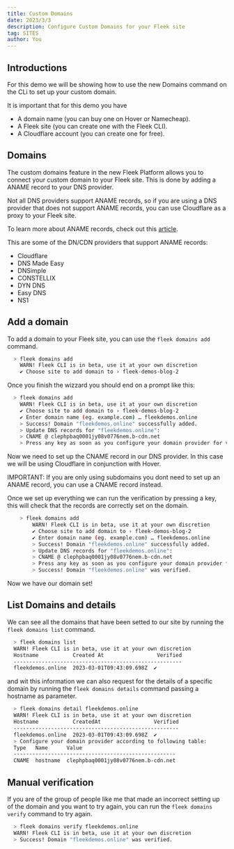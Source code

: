 ```yaml
---
title: Custom Domains
date: 2023/3/3
description: Configure Custom Domains for your Fleek site
tag: SITES
author: You
---
```


## Introductions

For this demo we will be showing how to use the new Domains command on the CLi to set up your custom domain.

It is important that for this demo you have

- A domain name (you can buy one on Hover or Namecheap).
- A Fleek site (you can create one with the Fleek CLI).
- A Cloudflare account (you can create one for free).

## Domains

The custom domains feature in the new Fleek Platform allows you to connect your custom domain to your Fleek site. This is done by adding a ANAME record to your DNS provider. 

Not all DNS providers support ANAME records, so if you are using a DNS provider that does not support ANAME records, you can use Cloudflare as a proxy to your Fleek site.

To learn more about ANAME records, check out this [article](https://www.freecodecamp.org/news/what-is-aname-aname-record-dns-tutorial/).

This are some of the DN/CDN providers that support ANAME records:

- Cloudflare
- DNS Made Easy
- DNSimple
- CONSTELLIX
- DYN DNS
- Easy DNS
- NS1

## Add a domain

To add a domain to your Fleek site, you can use the `fleek domains add` command.

```bash
  > fleek domains add
    WARN! Fleek CLI is in beta, use it at your own discretion
    ✔ Choose site to add domain to › fleek-demos-blog-2
```

Once you finish the wizzard you should end on a prompt like this:

```bash
  > fleek domains add
    WARN! Fleek CLI is in beta, use it at your own discretion
    ✔ Choose site to add domain to › fleek-demos-blog-2
    ✔ Enter domain name (eg. example.com) … fleekdemos.online
    > Success! Domain "fleekdemos.online" successfully added.
    > Update DNS records for "fleekdemos.online":
    > CNAME @ clephpbaq0001jy08v0776nem.b-cdn.net
    > Press any key as soon as you configure your domain provider for verification.
```

Now we need to set up the CNAME record in our DNS provider. In this case we will be using Cloudflare in conjunction with Hover.

IMPORTANT: If you are only using subdomains you dont need to set up an ANAME record, you can use a CNAME record instead.

Once we set up everything we can run the verification by pressing a key, this will check that the records are correctly set on the domain.

```bash
    > fleek domains add
        WARN! Fleek CLI is in beta, use it at your own discretion
        ✔ Choose site to add domain to › fleek-demos-blog-2
        ✔ Enter domain name (eg. example.com) … fleekdemos.online
        > Success! Domain "fleekdemos.online" successfully added.
        > Update DNS records for "fleekdemos.online":
        > CNAME @ clephpbaq0001jy08v0776nem.b-cdn.net
        > Press any key as soon as you configure your domain provider for verification.
        > Success! Domain "fleekdemos.online" was verified.
```

Now we have our domain set!

## List Domains and details

We can see all the domains that have been setted to our site by running the `fleek domains list` command.

```bash
  > fleek domains list
  WARN! Fleek CLI is in beta, use it at your own discretion
  Hostname           Created At                 Verified
  ------------------------------------------------------  
  fleekdemos.online  2023-03-01T09:43:09.698Z  ✔     
```

and wit this information we can also request for the details of a specific domain by running the `fleek domains details` command passing a hostname as parameter.

```bash
  > fleek domains detail fleekdemos.online
  WARN! Fleek CLI is in beta, use it at your own discretion
  Hostname           CreatedAt                 Verified
  -----------------------------------------------------
  fleekdemos.online  2023-03-01T09:43:09.698Z  ✔       
  > Configure your domain provider according to following table:
  Type   Name      Value                              
  ----------------------------------------------------
  CNAME  hostname  clephpbaq0001jy08v0776nem.b-cdn.net 
```

## Manual verification

If you are of the group of people like me that made an incorrect setting up of the domain and you want to try again, you can run the `fleek domains verify` command to try again.

```bash
  > fleek domains verify fleekdemos.online
  WARN! Fleek CLI is in beta, use it at your own discretion
  > Success! Domain "fleekdemos.online" was verified.
```
